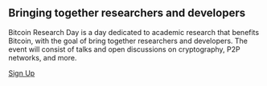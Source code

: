 ## Bringing together researchers and developers

Bitcoin Research Day is a day dedicated to academic research that benefits Bitcoin, with the goal of bring together researchers and developers. The event will consist of talks and open discussions on cryptography, P2P networks, and more.

[Sign Up](/#)